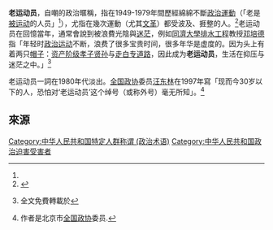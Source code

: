 '''老运动员'''，自嘲的政治暱稱，指在1949-1979年間歷經綿綿不斷[[政治運動|政治運動]]（「老是[[政治運動|被运动]]的人员」<ref name="贺敬之"/>），尤指在幾次運動（尤其[[文革|文革]]）都受波及、捱整的人。<ref name="贺敬之">{{cite journal|title=“其实我也是一个‘老运动员’”||journal=《书摘》|date=2005|issue=11|author= 贺敬之,李向东 |publisher=|url=http://www.cqvip.com/qk/80384x/200511/2000088707.html|archiveurl=|archivedate=}}</ref>老运动员在回憶當年，通常會說到被浪費光陰與[[迷茫|迷茫]]，例如[[同濟大學|同濟大學]][[排水工程|排水工程]]教授[[邓培德|邓培德]]指「年轻时[[政治运动|政治运动]]不断，浪费了很多宝贵时间，很多年华是虚度的。因为头上有着两只[[帽子|帽子]]：[[资产阶级孝子贤孙|资产阶级孝子贤孙]]与[[走白专道路|走白专道路]]，因此成为'''老运动员'''，生活在抑压与迷茫之中。」<ref>{{cite journal|title=晚年感想与生活|journal=《给水排水动态》|date=2006|issue=6|author=[[邓培德|邓培德]]|publisher=|url=http://www.cqvip.com/qk/90660a/200606/23415764.html|8=}} 全文免費轉載於{{cite news|title=专栏：水业先行者的故事第4期——邓培德先生|date=2018-08-03|author=|publisher=[[微信公眾號|微信公眾號]]给水排水|url=https://m.huanbao-world.com/view.php?aid=33472|archiveurl=https://web.archive.org/web/20200830164751/https://m.huanbao-world.com/view.php?aid=33472|archivedate=2020-08-30|accessdate=2020-08-30|dead-url=no}}</ref>

老运动员一詞在1980年代淡出。[[全国政协|全国政协]]委员[[汪东林|汪东林]]在1997年寫「现而今30岁以下的人，恐怕对‘老运动员’这个绰号（或称外号）毫无所知」。<ref name="汪东林">{{cite journal|title=“老运动员”——一个并非陈旧的故事 |journal=《北京观察》|date=1997|issue=2|author=[[汪东林|汪东林]]|publisher=|url=http://www.cqvip.com/qk/81440x/199702/3001110965.html|archiveurl=|archivedate=}} 作者是北京市[[全国政协|全国政协]]委员.</ref>

==來源==
{{Reflist|2}}

[[Category:中华人民共和国特定人群称谓_(政治术语)|Category:中华人民共和国特定人群称谓 (政治术语)]]
[[Category:中华人民共和国政治迫害受害者|Category:中华人民共和国政治迫害受害者]]